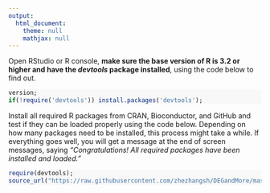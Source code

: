 ```yaml
---
output:
  html_document:
    theme: null
    mathjax: null
---
```


Open RStudio or R console, **make sure the base version of R is 3.2 or higher and have the _devtools_ package installed**, using the code below to find out.

<div style="padding:0 .5cm; border: 0px; background:#F8F8F8; padding: 0cm 0cm">
```r
version;
if(!require('devtools')) install.packages('devtools'); 
```
</div>

Install all required R packages from CRAN, Bioconductor, and GitHub and test if they can be loaded properly using the code below. Depending on how many packages need to be installed, this process might take a while. If everything goes well, you will get a message at the end of screen messages, saying _"Congratulations! All required packages have been installed and loaded."_

<div style="padding:0 .5cm; border:0px; background:#F8F8F8; padding: 0cm 0cm">
```r
require(devtools);
source_url("https://raw.githubusercontent.com/zhezhangsh/DEGandMore/master/installer.r"); 
```
</div>